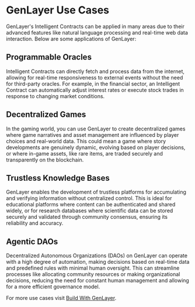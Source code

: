 # GenLayer Use Cases

GenLayer's Intelligent Contracts can be applied in many areas due to their advanced features like natural language processing and real-time web data interaction. Below are some applications of GenLayer:

## Programmable Oracles

Intelligent Contracts can directly fetch and process data from the internet, allowing for real-time responsiveness to external events without the need for third-party oracles. For example, in the financial sector, an Intelligent Contract can automatically adjust interest rates or execute stock trades in response to changing market conditions.

## Decentralized Games

In the gaming world, you can use GenLayer to create decentralized games where game narratives and asset management are influenced by player choices and real-world data. This could mean a game where story developments are genuinely dynamic, evolving based on player decisions, or where in-game assets, like rare items, are traded securely and transparently on the blockchain.

## Trustless Knowledge Bases

GenLayer enables the development of trustless platforms for accumulating and verifying information without centralized control. This is ideal for educational platforms where content can be authenticated and shared widely, or for research databases where scientific data can be stored securely and validated through community consensus, ensuring its reliability and accuracy.

## Agentic DAOs

Decentralized Autonomous Organizations (DAOs) on GenLayer can operate with a high degree of automation, making decisions based on real-time data and predefined rules with minimal human oversight. This can streamline processes like allocating community resources or making organizational decisions, reducing the need for constant human management and allowing for a more efficient governance model.

For more use cases visit [Build With GenLayer](https://docs.genlayer.com/ideas).
